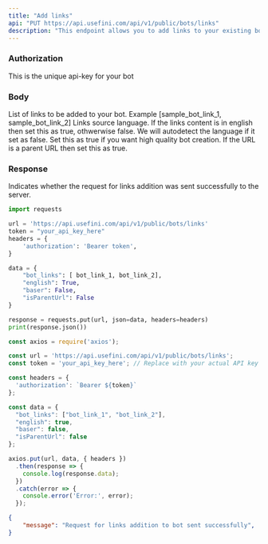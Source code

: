 ```yaml
---
title: "Add links"
api: "PUT https://api.usefini.com/api/v1/public/bots/links"
description: "This endpoint allows you to add links to your existing bot"
---
```


### Authorization

<ParamField header="bearer" type="string" required>
  This is the unique api-key for your bot 
</ParamField>

### Body

<ParamField body="bot_links" type="string" required>
List of links to be added to your bot. Example [sample_bot_link_1, sample_bot_link_2]
</ParamField>

<ParamField body="english" type="boolean">
Links source language. If the links content is in english then set this as true, othwerwise false. We will autodetect the language if it set as false. 
</ParamField>

<ParamField body="baser" type="boolean">
Set this as true if you want high quality bot creation.  
</ParamField>

<ParamField body="isParentUrl" type="boolean">
If the URL is a parent URL then set this as true.
</ParamField>


### Response

<ResponseField name="message" type="string">
  Indicates whether the request for links addition was sent successfully to the server.
</ResponseField>


<RequestExample>

```python Example Request- Python
import requests

url = 'https://api.usefini.com/api/v1/public/bots/links'
token = "your_api_key_here"
headers = {
    'authorization': 'Bearer token',
}

data = {
    "bot_links": [ bot_link_1, bot_link_2],
    "english": True,
    "baser": False,
    "isParentUrl": False
}

response = requests.put(url, json=data, headers=headers)
print(response.json())
```

```javascript Example Request- Node.js
const axios = require('axios');

const url = 'https://api.usefini.com/api/v1/public/bots/links';
const token = 'your_api_key_here'; // Replace with your actual API key

const headers = {
  'authorization': `Bearer ${token}`
};

const data = {
  "bot_links": ["bot_link_1", "bot_link_2"],
  "english": true,
  "baser": false,
  "isParentUrl": false
};

axios.put(url, data, { headers })
  .then(response => {
    console.log(response.data);
  })
  .catch(error => {
    console.error('Error:', error);
  });
```

</RequestExample>

<ResponseExample>

```json Response
{
    "message": "Request for links addition to bot sent successfully",
}
```

</ResponseExample>
